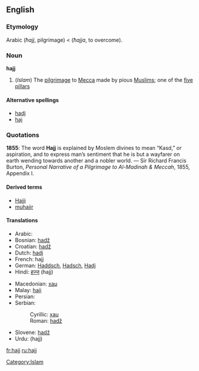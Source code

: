 ==English==
===Etymology===
Arabic {{ARchar|[[حج]]}} (''ħajj'', pilgrimage) < {{ARchar|[[حج]]}} (''ħajja'', to overcome).

===Noun===
{{wikipedia}}
'''hajj'''

#(''Islam'') The [[pilgrimage]] to [[Mecca]] made by pious [[Muslim]]s; one of the [[five pillars]]

====Alternative spellings====
*[[hadj]]
*[[haj]]

===Quotations===
'''1855''': The word '''Hajj''' is explained by Moslem divines to mean “Kasd,” or aspiration, and to express man’s sentiment that he is but a wayfarer on earth wending towards another and a nobler world. &mdash; Sir Richard Francis Burton, ''Personal Narrative of a Pilgrimage to Al-Madinah & Meccah'', 1855, Appendix I.

====Derived terms====
*[[Hajji]]
*[[muhajir]]

====Translations====
{{top}}
*Arabic: {{ARchar|[[حج]]}} {{Unicode|(ħajj)}} {{m}}
*Bosnian: [[hadž]] {{m}}
*Croatian: [[hadž]] {{m}}
*Dutch: [[hadj]] {{m}}
*French: hajj {{m}}
*German: [[Haddsch]], [[Hadsch]], [[Hadj]] {{m}}
*Hindi: [[हज्ज]] (hajj) {{m}}
{{mid}}
*Macedonian: [[хаџ]] {{m}}
*Malay: [[haji]]
*Persian: {{FAchar|[[حج]]}} {{Unicode|(ħajj)}} {{m}}
*Serbian:
*:Cyrillic: [[хаџ#Serbian|хаџ]] {{m}}
*:Roman: [[hadž#Serbian|hadž]] {{m}}
*Slovene: [[hadž]] {{m}}
*Urdu: {{URchar|[[حج]]}} (hajj) {{m}}
{{bottom}}

[[Category:Islam]]

[[fr:hajj]]
[[ru:hajj]]